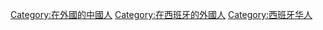 [[Category:在外國的中國人|Category:在外國的中國人]]
[[Category:在西班牙的外國人|Category:在西班牙的外國人]]
[[Category:西班牙华人|Category:西班牙华人]]